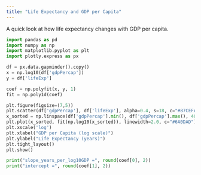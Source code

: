 ```yaml
---
title: "Life Expectancy and GDP per Capita"
---
```


A quick look at how life expectancy changes with GDP per capita.

```python
import pandas as pd
import numpy as np
import matplotlib.pyplot as plt
import plotly.express as px

df = px.data.gapminder().copy()
x = np.log10(df['gdpPercap'])
y = df['lifeExp']

coef = np.polyfit(x, y, 1)
fit = np.poly1d(coef)

plt.figure(figsize=(7,5))
plt.scatter(df['gdpPercap'], df['lifeExp'], alpha=0.4, s=18, c="#87CEFA")
x_sorted = np.linspace(df['gdpPercap'].min(), df['gdpPercap'].max(), 400)
plt.plot(x_sorted, fit(np.log10(x_sorted)), linewidth=2.0, c="#6A0DAD")
plt.xscale('log')
plt.xlabel("GDP per Capita (log scale)")
plt.ylabel("Life Expectancy (years)")
plt.tight_layout()
plt.show()

print("slope_years_per_log10GDP =", round(coef[0], 2))
print("intercept =", round(coef[1], 2))
```
